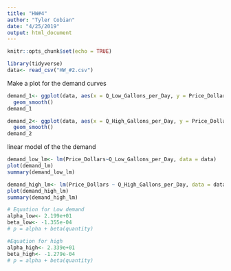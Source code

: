 ```yaml
---
title: "HW#4"
author: "Tyler Cobian"
date: "4/25/2019"
output: html_document
---
```


```r
knitr::opts_chunk$set(echo = TRUE)
```

```r
library(tidyverse)
data<- read_csv("HW_#2.csv")

```

Make a plot for the demand curves

```r
demand_1<- ggplot(data, aes(x = Q_Low_Gallons_per_Day, y = Price_Dollars))+
  geom_smooth()
demand_1

demand_2<- ggplot(data, aes(x = Q_High_Gallons_per_Day, y = Price_Dollars))+
  geom_smooth()
demand_2
```

linear model of the the demand

```r
demand_low_lm<- lm(Price_Dollars~Q_Low_Gallons_per_Day, data = data)
plot(demand_lm)
summary(demand_low_lm)

demand_high_lm<- lm(Price_Dollars ~ Q_High_Gallons_per_Day, data = data)
plot(demand_high_lm)
summary(demand_high_lm)

# Equation for Low demand
alpha_low<- 2.199e+01
beta_low<- -1.355e-04
# p = alpha + beta(quantity)

#Equation for high
alpha_high<- 2.339e+01
beta_high<- -1.279e-04
# p = alpha + beta(quantity)

```





















